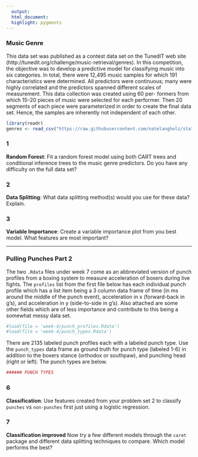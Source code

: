 ```yaml
---
  output: 
  html_document: 
  highlight: pygments
---
```



  
### Music Genre
  This data set was published as a contest data set on the TunedIT web site (http://tunedit.org/challenge/music-retrieval/genres). In this competition, the objective was to develop a predictive model for classifying music into six categories. In total, there were 12,495 music samples for which 191 characteristics were determined. All predictors were continuous; many were highly correlated and the predictors spanned different scales of measurement. This data collection was created using 60 per- formers from which 15–20 pieces of music were selected for each performer. Then 20 segments of each piece were parameterized in order to create the final data set. Hence, the samples are inherently not independent of each other.

```r
library(readr)
genres <- read_csv("https://raw.githubusercontent.com/natelangholz/stat412-advancedregression/master/week-7/problem-set-3/genresTrain.csv")
```

### 1
**Random Forest**: Fit a random forest model using both CART trees and conditional inference trees to the music genre predictors. Do you have any difficulty on the full data set? 

### 2
**Data Splitting**: What data splitting method(s) would you use for these data? Explain.

### 3
**Variable Importance**: Create a variable importance plot from you best model. What features are most important?

  * * *
  
### Pulling Punches Part 2

The two `.Rdata` files under week 7 come as an abbreviated version of punch profiles from a boxing system to measure acceleration of boxers during live fights. The `profiles` list from the first file below has each individual punch profile which has a list item being a 3 column data frame of time (in ms around the middle of the punch event), acceleration in x (forward-back in g's), and acceleration in y (side-to-side in g's). Also attached are some other fields which are of less importance and contribute to this being a somewhat messy data set.

```r
#load(file = 'week-4/punch_profiles.Rdata')
#load(file = 'week-4/punch_types.Rdata')
```

There are 2135 labeled punch profiles each with a labeled punch type. Use the `punch_types` data frame as ground truth for punch type (labeled 1-6) in addition to the boxers stance (orthodox or southpaw), and punching head (right or left). The punch types are below.

```r
###### PUNCH TYPES

```


### 6
**Classification**: Use features created from your problem set 2 to classify `punches` vs `non-punches` first just using a logistic regression.

### 7
**Classification improved** Now try a few different models through the `caret` package and different data splitting techniques to compare. Which model performs the best?






